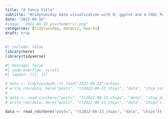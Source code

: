 ```yaml
---
title: "A fancy title"
subtitle: "#tidytuesday data visualization with R, ggplot and A COOL PACKAGE"
date: "2022-08-16"
#image: "2022-08-16_psychometric.png"
categories: [tidytuesday, dataviz, how-to]
draft: true
---
```


```r
#| include: false
library(here)
library(tidyverse)
```

```r
#| message: false
#| code-overflow: scroll
#| layout: [[1, 1]]

# data <- tidytuesdayR::tt_load("2022-08-23")$chips
# write_rds(data, here("posts", "tt2022-08-23_chips", "data", "chip_summary"))
# 
# data <- read_csv(here("posts", "tt2022-08-23_chips", "data", "chip_dataset.csv"))
# write_rds(data, here("posts", "tt2022-08-23_chips", "data", "chips"))

data <- read_rds(here("posts", "tt2022-08-23_chips", "data", "chips"))[-1]
```


